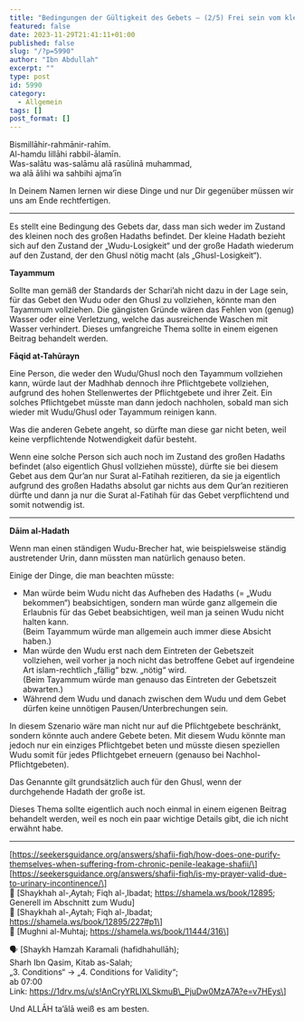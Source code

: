 ```yaml
---
title: "Bedingungen der Gültigkeit des Gebets – (2/5) Frei sein vom kleinen und großen Hadath"
featured: false
date: 2023-11-29T21:41:11+01:00
published: false
slug: "/?p=5990"
author: "Ibn Abdullah"
excerpt: ""
type: post
id: 5990
category:
  - Allgemein
tags: []
post_format: []
---
```


Bismillāhir-rahmānir-rahīm.  
Al-hamdu lillāhi rabbil-ālamīn.  
Was-salātu was-salāmu alā rasūlinā muhammad,  
wa alā ālihi wa sahbihi ajma’īn

In Deinem Namen lernen wir diese Dinge und nur Dir gegenüber müssen wir uns am Ende rechtfertigen.

---

Es stellt eine Bedingung des Gebets dar, dass man sich weder im Zustand des kleinen noch des großen Hadaths befindet. Der kleine Hadath bezieht sich auf den Zustand der „Wudu-Losigkeit“ und der große Hadath wiederum auf den Zustand, der den Ghusl nötig macht (als „Ghusl-Losigkeit“).

**Tayammum**

Sollte man gemäß der Standards der Schari’ah nicht dazu in der Lage sein, für das Gebet den Wudu oder den Ghusl zu vollziehen, könnte man den Tayammum vollziehen. Die gängisten Gründe wären das Fehlen von (genug) Wasser oder eine Verletzung, welche das ausreichende Waschen mit Wasser verhindert. Dieses umfangreiche Thema sollte in einem eigenen Beitrag behandelt werden.

**Fāqid at-Tahūrayn**

Eine Person, die weder den Wudu/Ghusl noch den Tayammum vollziehen kann, würde laut der Madhhab dennoch ihre Pflichtgebete vollziehen, aufgrund des hohen Stellenwertes der Pflichtgebete und ihrer Zeit. Ein solches Pflichtgebet müsste man dann jedoch nachholen, sobald man sich wieder mit Wudu/Ghusl oder Tayammum reinigen kann.

Was die anderen Gebete angeht, so dürfte man diese gar nicht beten, weil keine verpflichtende Notwendigkeit dafür besteht.

Wenn eine solche Person sich auch noch im Zustand des großen Hadaths befindet (also eigentlich Ghusl vollziehen müsste), dürfte sie bei diesem Gebet aus dem Qur’an nur Surat al-Fatihah rezitieren, da sie ja eigentlich aufgrund des großen Hadaths absolut gar nichts aus dem Qur’an rezitieren dürfte und dann ja nur die Surat al-Fatihah für das Gebet verpflichtend und somit notwendig ist.

---

**Dāim al-Hadath**

Wenn man einen ständigen Wudu-Brecher hat, wie beispielsweise ständig austretender Urin, dann müssten man natürlich genauso beten.

Einige der Dinge, die man beachten müsste:

- Man würde beim Wudu nicht das Aufheben des Hadaths (= „Wudu bekommen“) beabsichtigen, sondern man würde ganz allgemein die Erlaubnis für das Gebet beabsichtigen, weil man ja seinen Wudu nicht halten kann.  
  (Beim Tayammum würde man allgemein auch immer diese Absicht haben.)
- Man würde den Wudu erst nach dem Eintreten der Gebetszeit vollziehen, weil vorher ja noch nicht das betroffene Gebet auf irgendeine Art islam-rechtlich „fällig“ bzw. „nötig“ wird.  
  (Beim Tayammum würde man genauso das Eintreten der Gebetszeit abwarten.)
- Während dem Wudu und danach zwischen dem Wudu und dem Gebet dürfen keine unnötigen Pausen/Unterbrechungen sein.

In diesem Szenario wäre man nicht nur auf die Pflichtgebete beschränkt, sondern könnte auch andere Gebete beten. Mit diesem Wudu könnte man jedoch nur ein einziges Pflichtgebet beten und müsste diesen speziellen Wudu somit für jedes Pflichtgebet erneuern (genauso bei Nachhol-Pflichtgebeten).

Das Genannte gilt grundsätzlich auch für den Ghusl, wenn der durchgehende Hadath der große ist.

Dieses Thema sollte eigentlich auch noch einmal in einem eigenen Beitrag behandelt werden, weil es noch ein paar wichtige Details gibt, die ich nicht erwähnt habe.

---

\[https://seekersguidance.org/answers/shafii-fiqh/how-does-one-purify-themselves-when-suffering-from-chronic-penile-leakage-shafii/\]  
\[https://seekersguidance.org/answers/shafii-fiqh/is-my-prayer-valid-due-to-urinary-incontinence/\]  
:green_book: \[Shaykhah al-‚Aytah; Fiqh al-‚Ibadat; https://shamela.ws/book/12895; Generell im Abschnitt zum Wudu\]  
:green_book: \[Shaykhah al-‚Aytah; Fiqh al-‚Ibadat; https://shamela.ws/book/12895/227#p1\]  
:green_book: \[Mughni al-Muhtaj; https://shamela.ws/book/11444/316\]

:speaking_head: \[Shaykh Hamzah Karamali (hafidhahullāh);  
Sharh Ibn Qasim, Kitab as-Salah;  
„3. Conditions“ -&gt; „4. Conditions for Validity“;  
ab 07:00  
Link: https://1drv.ms/u/s!AnCryYRLIXLSkmuB\_PjuDw0MzA7A?e=v7HEys\]

Und ALLĀH ta’ālā weiß es am besten.
